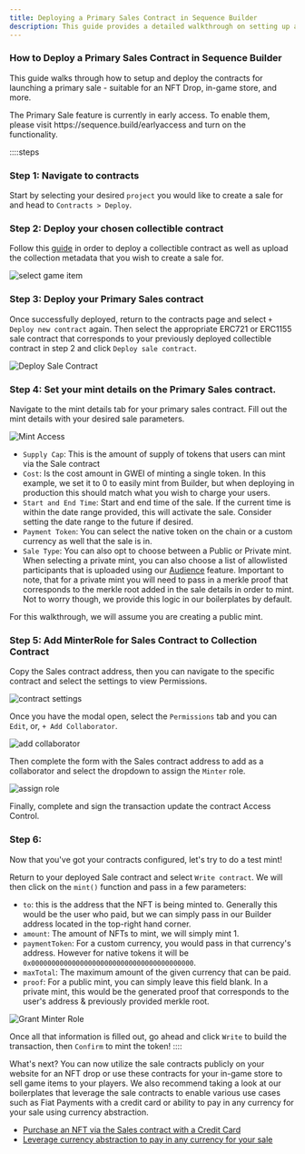 ```yaml
---
title: Deploying a Primary Sales Contract in Sequence Builder
description: This guide provides a detailed walkthrough on setting up and deploying a Primary Sales Contract in Builder. It discusses the differences between ERC721 and ERC1155 contracts, walks through the steps of deploying a contract.
---
```




### How to Deploy a Primary Sales Contract in Sequence Builder

This guide walks through how to setup and deploy the contracts for launching a primary sale - suitable for an NFT Drop, in-game store, and more.

<Callout type="warning">
The Primary Sale feature is currently in early access. To enable them, please visit https://sequence.build/earlyaccess and turn on the functionality.
</Callout>

::::steps
### Step 1: Navigate to contracts

Start by selecting your desired `project` you would like to create a sale for and head to `Contracts > Deploy`.

### Step 2: Deploy your chosen collectible contract

Follow this [guide](/solutions/collectibles/contracts/deploy-an-item-collection) in order to deploy a collectible contract as well as upload the collection metadata that you wish to create a sale for.

![select game item](/img/collectibles/select_web3_game_item.png)

### Step 3: Deploy your Primary Sales contract

Once successfully deployed, return to the contracts page and select `+ Deploy new contract` again. Then select the appropriate ERC721 or ERC1155 sale contract that corresponds to your previously deployed collectible contract in step 2 and click `Deploy sale contract`.

![Deploy Sale Contract](/img/collectibles/primary-sales/docs_deploy_sale.png)

### Step 4: Set your mint details on the Primary Sales contract.

Navigate to the mint details tab for your primary sales contract. Fill out the mint details with your desired sale parameters. 

![Mint Access](/img/collectibles/primary-sales/docs_mint_access.png)


- `Supply Cap`: This is the amount of supply of tokens that users can mint via the Sale contract
- `Cost`: Is the cost amount in GWEI of minting a single token. In this example, we set it to 0 to easily mint from Builder, but when deploying in production this should match what you wish to charge your users.
- `Start and End Time`: Start and end time of the sale. If the current time is within the date range provided, this will activate the sale. Consider setting the date range to the future if desired.
- `Payment Token`: You can select the native token on the chain or a custom currency as well that the sale is in.
- `Sale Type`: You can also opt to choose between a Public or Private mint.  When selecting a private mint, you can also choose a list of allowlisted participants that is uploaded using our [Audience](https://sequence.build/project/default/audience/) feature. Important to note, that for a private mint you will need to pass in a merkle proof that corresponds to the merkle root added in the sale details in order to mint. Not to worry though, we provide this logic in our boilerplates by default.

For this walkthrough, we will assume you are creating a public mint.

### Step 5: Add MinterRole for Sales Contract to Collection Contract

Copy the Sales contract address, then you can navigate to the specific contract and select the settings to view Permissions.

![contract settings](/img/builder/builder_contract_specific_settings.png)

Once you have the modal open, select the `Permissions` tab and you can `Edit`, or, `+ Add Collaborator`.

![add collaborator](/img/builder/builder_contract_specific_permissions.png)

Then complete the form with the Sales contract address to add as a collaborator and select the dropdown to assign the `Minter` role.

![assign role](/img/builder/builder_contract_permissions_dropdown.png)

Finally, complete and sign the transaction update the contract Access Control.

### Step 6: 
Now that you've got your contracts configured, let's try to do a test mint! 

Return to your deployed Sale contract and select `Write contract`. We will then click on the `mint()` function and pass in a few parameters:

- `to`: this is the address that the NFT is being minted to. Generally this would be the user who paid, but we can simply pass in our Builder address located in the top-right hand corner.
- `amount`: The amount of NFTs to mint, we will simply mint 1.
- `paymentToken`: For a custom currency, you would pass in that currency's address. However for native tokens it will be `0x0000000000000000000000000000000000000000`.
- `maxTotal`: The maximum amount of the given currency that can be paid.
- `proof`: For a public mint, you can simply leave this field blank. In a private mint, this would be the generated proof that corresponds to the user's address & previously provided merkle root.


![Grant Minter Role](/img/collectibles/primary-sales/docs_mint_sale.png)
 

Once all that information is filled out, go ahead and click `Write` to build the transaction, then `Confirm` to mint the token!
::::

What's next? You can now utilize the sale contracts publicly on your website for an NFT drop or use these contracts for your in-game store to sell game items to your players. We also recommend taking a look at our boilerplates that leverage the sale contracts to enable various use cases such as Fiat Payments with a credit card or ability to pay in any currency for your sale using currency abstraction.

- [Purchase an NFT via the Sales contract with a Credit Card](https://github.com/0xsequence/demo-nft-checkout/tree/master)
- [Leverage currency abstraction to pay in any currency for your sale](https://github.com/0xsequence/currency-abstraction-demo)